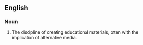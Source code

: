 ==English==

===Noun===

# The discipline of creating educational materials, often with the implication of alternative media.